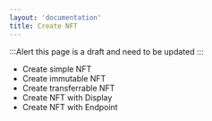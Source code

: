 ```yaml
---
layout: 'documentation'
title: Create NFT
---
```


:::Alert
this page is a draft and need to be updated
:::

- Create simple NFT
- Create immutable NFT
- Create transferrable NFT
- Create NFT with Display
- Create NFT with Endpoint
